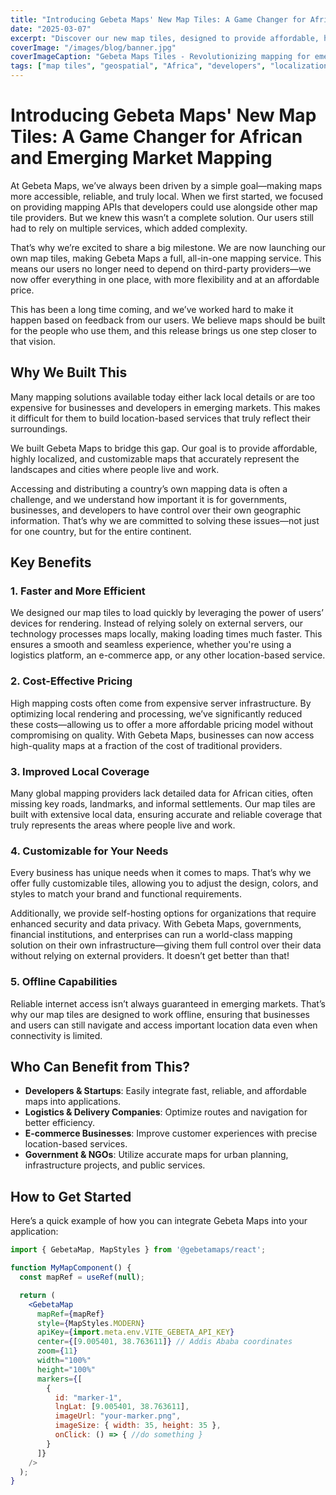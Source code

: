 ```yaml
---
title: "Introducing Gebeta Maps' New Map Tiles: A Game Changer for African and Emerging Market Mapping"
date: "2025-03-07"
excerpt: "Discover our new map tiles, designed to provide affordable, highly localized, and customizable maps for African and emerging markets."
coverImage: "/images/blog/banner.jpg"
coverImageCaption: "Gebeta Maps Tiles - Revolutionizing mapping for emerging markets"
tags: ["map tiles", "geospatial", "Africa", "developers", "localization"]
---
```


# Introducing Gebeta Maps' New Map Tiles: A Game Changer for African and Emerging Market Mapping

At Gebeta Maps, we’ve always been driven by a simple goal—making maps more accessible, reliable, and truly local. When we first started, we focused on providing mapping APIs that developers could use alongside other map tile providers. But we knew this wasn’t a complete solution. Our users still had to rely on multiple services, which added complexity.

That’s why we’re excited to share a big milestone. We are now launching our own map tiles, making Gebeta Maps a full, all-in-one mapping service. This means our users no longer need to depend on third-party providers—we now offer everything in one place, with more flexibility and at an affordable price.

This has been a long time coming, and we’ve worked hard to make it happen based on feedback from our users. We believe maps should be built for the people who use them, and this release brings us one step closer to that vision.

## Why We Built This

Many mapping solutions available today either lack local details or are too expensive for businesses and developers in emerging markets. This makes it difficult for them to build location-based services that truly reflect their surroundings.

We built Gebeta Maps to bridge this gap. Our goal is to provide affordable, highly localized, and customizable maps that accurately represent the landscapes and cities where people live and work.

Accessing and distributing a country’s own mapping data is often a challenge, and we understand how important it is for governments, businesses, and developers to have control over their own geographic information. That’s why we are committed to solving these issues—not just for one country, but for the entire continent.

## Key Benefits

### 1. Faster and More Efficient
We designed our map tiles to load quickly by leveraging the power of users’ devices for rendering. Instead of relying solely on external servers, our technology processes maps locally, making loading times much faster. This ensures a smooth and seamless experience, whether you're using a logistics platform, an e-commerce app, or any other location-based service.

### 2. Cost-Effective Pricing
High mapping costs often come from expensive server infrastructure. By optimizing local rendering and processing, we’ve significantly reduced these costs—allowing us to offer a more affordable pricing model without compromising on quality. With Gebeta Maps, businesses can now access high-quality maps at a fraction of the cost of traditional providers.

### 3. Improved Local Coverage
Many global mapping providers lack detailed data for African cities, often missing key roads, landmarks, and informal settlements. Our map tiles are built with extensive local data, ensuring accurate and reliable coverage that truly represents the areas where people live and work.

### 4. Customizable for Your Needs
Every business has unique needs when it comes to maps. That’s why we offer fully customizable tiles, allowing you to adjust the design, colors, and styles to match your brand and functional requirements.

Additionally, we provide self-hosting options for organizations that require enhanced security and data privacy. With Gebeta Maps, governments, financial institutions, and enterprises can run a world-class mapping solution on their own infrastructure—giving them full control over their data without relying on external providers. It doesn’t get better than that!

### 5. Offline Capabilities
Reliable internet access isn’t always guaranteed in emerging markets. That’s why our map tiles are designed to work offline, ensuring that businesses and users can still navigate and access important location data even when connectivity is limited.

## Who Can Benefit from This?

- **Developers & Startups**: Easily integrate fast, reliable, and affordable maps into applications.
- **Logistics & Delivery Companies**: Optimize routes and navigation for better efficiency.
- **E-commerce Businesses**: Improve customer experiences with precise location-based services.
- **Government & NGOs**: Utilize accurate maps for urban planning, infrastructure projects, and public services.

## How to Get Started

Here’s a quick example of how you can integrate Gebeta Maps into your application:

```jsx
import { GebetaMap, MapStyles } from '@gebetamaps/react';

function MyMapComponent() {
  const mapRef = useRef(null);

  return (
    <GebetaMap
      mapRef={mapRef}
      style={MapStyles.MODERN}
      apiKey={import.meta.env.VITE_GEBETA_API_KEY}
      center={[9.005401, 38.763611]} // Addis Ababa coordinates
      zoom={11}
      width="100%"
      height="100%"
      markers={[
        {
          id: "marker-1",
          lngLat: [9.005401, 38.763611],
          imageUrl: "your-marker.png",
          imageSize: { width: 35, height: 35 },
          onClick: () => { //do something }
        }
      ]}
    />
  );
}